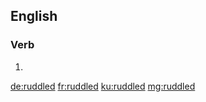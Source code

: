 ==English==

===Verb===
{{head|en|verb form}}

# {{en-past of|ruddle}}

[[de:ruddled]]
[[fr:ruddled]]
[[ku:ruddled]]
[[mg:ruddled]]